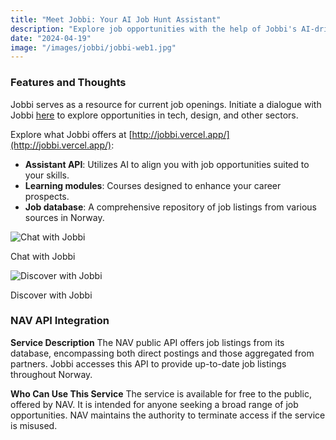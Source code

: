 ```yaml
---
title: "Meet Jobbi: Your AI Job Hunt Assistant"
description: "Explore job opportunities with the help of Jobbi's AI-driven tools."
date: "2024-04-19"
image: "/images/jobbi/jobbi-web1.jpg"
---
```


### Features and Thoughts
Jobbi serves as a resource for current job openings. Initiate a dialogue with Jobbi [here](https://chat.openai.com/g/g-rN9vFcix3-jobbi) to explore opportunities in tech, design, and other sectors.

Explore what Jobbi offers at [http://jobbi.vercel.app/](http://jobbi.vercel.app/):
- **Assistant API**: Utilizes AI to align you with job opportunities suited to your skills.
- **Learning modules**: Courses designed to enhance your career prospects.
- **Job database**: A comprehensive repository of job listings from various sources in Norway.

<div style={{ display: 'flex', flexWrap: 'wrap', justifyContent: 'space-between' }}>
  <div style={{ width: '50%', padding: '5px' }}>
    <img src="/public/images/jobbi/jobbi-gif3.gif" style={{ width: '100%', marginBottom: '10px' }} alt="Chat with Jobbi" />
    <p style={{ textAlign: 'center', fontSize: '14px' }}>Chat with Jobbi</p>
  </div>
  <div style={{ width: '50%', padding: '5px' }}>
    <img src="/public/images/jobbi/jobbi-gif2.gif" style={{ width: '100%', marginBottom: '10px' }} alt="Discover with Jobbi" />
    <p style={{ textAlign: 'center', fontSize: '14px' }}>Discover with Jobbi</p>
  </div>
</div>

### NAV API Integration
**Service Description**
The NAV public API offers job listings from its database, encompassing both direct postings and those aggregated from partners. Jobbi accesses this API to provide up-to-date job listings throughout Norway.

**Who Can Use This Service**
The service is available for free to the public, offered by NAV. It is intended for anyone seeking a broad range of job opportunities. NAV maintains the authority to terminate access if the service is misused.


